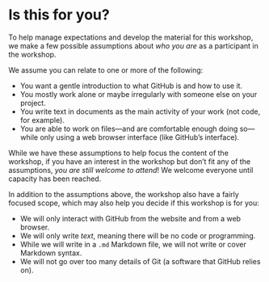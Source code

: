 # Is this for you? {#sec-is-this-for-you}

To help manage expectations and develop the material for this workshop,
we make a few possible assumptions about *who you are* as a participant
in the workshop.

We assume you can relate to one or more of the following:

-   You want a gentle introduction to what GitHub is and how to use it.
-   You mostly work alone or maybe irregularly with someone else on your
    project.
-   You write text in documents as the main activity of your work (not
    code, for example).
-   You are able to work on files---and are comfortable enough doing
    so---while only using a web browser interface (like GitHub's interface).

While we have these assumptions to help focus the content of the
workshop, if you have an interest in the workshop but don't fit any of
the assumptions, *you are still welcome to attend*! We welcome everyone
until capacity has been reached.

In addition to the assumptions above, the workshop also have a fairly
focused scope, which may also help you decide if this workshop is for
you:

-   We will only interact with GitHub from the website and from a web
    browser.
-   We will only write *text*, meaning there will be no code or
    programming.
-   While we will write in a `.md` Markdown file, we will not write or
    cover Markdown syntax.
-   We will not go over too many details of Git (a software that GitHub
    relies on).
